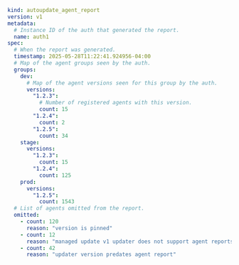 ```yaml
kind: autoupdate_agent_report
version: v1
metadata:
  # Instance ID of the auth that generated the report.
  name: auth1
spec:
  # When the report was generated.
  timestamp: 2025-05-28T11:22:41.924956-04:00
  # Map of the agent groups seen by the auth.
  groups:
    dev:
      # Map of the agent versions seen for this group by the auth.
      versions:
        "1.2.3":
          # Number of registered agents with this version.
          count: 15
        "1.2.4":
          count: 2
        "1.2.5":
          count: 34
    stage:
      versions:
        "1.2.3":
          count: 15
        "1.2.4":
          count: 125
    prod:
      versions:
        "1.2.5":
          count: 1543
  # List of agents omitted from the report.
  omitted:
    - count: 120
      reason: "version is pinned"
    - count: 12
      reason: "managed update v1 updater does not support agent reports"
    - count: 42
      reason: "updater version predates agent report"
```
